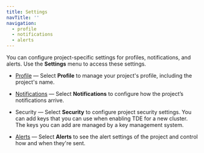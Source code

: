 ```yaml
---
title: Settings
navTitle: ''
navigation:
  - profile
  - notifications
  - alerts
---
```


You can configure project-specific settings for profiles, notifications, and alerts. Use the **Settings** menu to access these settings.

-   [Profile](profile.mdx) — Select **Profile** to manage your project's profile, including the project's name.

-   [Notifications](notifications.mdx) — Select **Notifications** to configure how the project’s notifications arrive.

-   Security — Select **Security** to configure project security settings. You can add keys that you can use when enabling TDE for a new cluster. The keys you can add are managed by a key management system.

-   [Alerts](alerts.mdx) — Select **Alerts** to see the alert settings of the project and control how and when they're sent.
